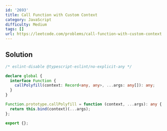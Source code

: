 ```yaml
---
id: '2693'
title: Call Function with Custom Context
category: JavaScript
difficulty: Medium
tags: []
url: https://leetcode.com/problems/call-function-with-custom-context
---
```


## Solution

```typescript filename="solution.ts" copy
/* eslint-disable @typescript-eslint/no-explicit-any */

declare global {
  interface Function {
    callPolyfill(context: Record<any, any>, ...args: any[]): any;
  }
}

Function.prototype.callPolyfill = function (context, ...args): any {
  return this.bind(context)(...args);
};

export {};
```

